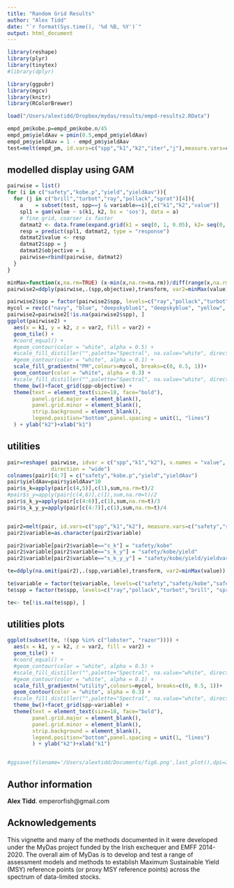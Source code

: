 ```yaml
---
title: "Random Grid Results"
author: "Alex Tidd"
date: "`r format(Sys.time(), '%d %B, %Y')`"
output: html_document
---
```



```r
library(reshape)
library(plyr)
library(tinytex)
#library(dplyr)

library(ggpubr)
library(mgcv)
library(knitr)
library(RColorBrewer)
```


```r
load("/Users/alextidd/Dropbox/mydas/results/empd-results2.RData")
```

```r
empd_pm$kobe.p=empd_pm$kobe.n/45
empd_pm$yieldAav = pmin(0.5,empd_pm$yieldAav)
empd_pm$yieldAav = 1 - empd_pm$yieldAav
test=melt(empd_pm, id.vars=c("spp","k1","k2","iter","j"),measure.vars=c("safety","kobe.p","yield","yieldAav"))[,c("spp","k1","k2","iter","value","variable")]
```

## modelled display using GAM
```r
pairwise = list()
for (i in c("safety","kobe.p","yield","yieldAav")){
  for (j in c("brill","turbot","ray","pollack","sprat")[4]){
    a    = subset(test, spp==j & variable==i)[,c("k1","k2","value")]
    spl1 = gam(value ~ s(k1, k2, bs = 'sos'), data = a)
    # fine grid, coarser is faster
    datmat2 <- data.frame(expand.grid(k1 = seq(0, 1, 0.05), k2= seq(0, 1, 0.05)))
    resp = predict(spl1, datmat2, type = "response")
    datmat2$value <- resp
    datmat2$spp = j
    datmat2$objective = i
    pairwise=rbind(pairwise, datmat2)
  }
}  
```
```r
minMax=function(x,na.rm=TRUE) (x-min(x,na.rm=na.rm))/diff(range(x,na.rm=na.rm))
pairwise2=ddply(pairwise,.(spp,objective),transform, var2=minMax(value))

pairwise2$spp = factor(pairwise2$spp, levels=c("ray","pollack","turbot","brill", "sprat"))
mycol = rev(c("navy", "blue", "deepskyblue1", "deepskyblue", "yellow", "darkorange", "darkorange4"))
pairwise2=pairwise2[!is.na(pairwise2$spp), ]
ggplot(pairwise2) + 
  aes(x = k1, y = k2, z = var2, fill = var2) + 
  geom_tile() + 
  #coord_equal() +
  #geom_contour(color = "white", alpha = 0.5) + 
  #scale_fill_distiller("",palette="Spectral", na.value="white", direction=1) + 
  #geom_contour(color = "white", alpha = 0.1) + 
  scale_fill_gradientn("PM",colours=mycol, breaks=c(0, 0.5, 1))+
  geom_contour(color = "white", alpha = 0.3) + 
  #scale_fill_distiller("",palette="Spectral", na.value="white", direction=1, breaks=c(0, 0.5, 1))+
  theme_bw()+facet_grid(spp~objective) +
  theme(text = element_text(size=18, face="bold"),
        panel.grid.major = element_blank(),
        panel.grid.minor = element_blank(),
        strip.background = element_blank(),
        legend.position="bottom",panel.spacing = unit(1, "lines")
  ) + ylab("k2")+xlab("k1")
```
## utilities
```r

pair=reshape( pairwise, idvar = c("spp","k1","k2"), v.names = "value", timevar = "objective", 
              direction = "wide") 
colnames(pair)[4:7] = c("safety","kobe.p","yield","yieldAav")
pair$yieldAav=pair$yieldAav*10
pair$s_k=apply(pair[c(4,5)],c(1),sum,na.rm=t)/2
#pair$s_y=apply(pair[c(4,6)],c(1),sum,na.rm=t)/2
pair$s_k_y=apply(pair[c(4:6)],c(1),sum,na.rm=t)/3
pair$s_k_y_y=apply(pair[c(4:7)],c(1),sum,na.rm=t)/4


pair2=melt(pair, id.vars=c("spp","k1","k2"), measure.vars=c("safety","s_k","s_k_y","s_k_y_y"))
pair2$variable=as.character(pair2$variable)

pair2$variable[pair2$variable=="s_k"] = "safety/kobe"
pair2$variable[pair2$variable=="s_k_y"] = "safety/kobe/yield"
pair2$variable[pair2$variable=="s_k_y_y"] = "safety/kobe/yield/yieldvar"

te=ddply(na.omit(pair2),.(spp,variable),transform, var2=minMax(value))

te$variable = factor(te$variable, levels=c("safety","safety/kobe","safety/kobe/yield","safety/kobe/yield/yieldvar"))
te$spp = factor(te$spp, levels=c("ray","pollack","turbot","brill", "sprat"))

te<- te[!is.na(te$spp), ]
```
## utilities plots
```r
ggplot(subset(te, !(spp %in% c("lobster", "razor")))) + 
  aes(x = k1, y = k2, z = var2, fill = var2) + 
  geom_tile() + 
  #coord_equal() +
  #geom_contour(color = "white", alpha = 0.5) + 
  #scale_fill_distiller("",palette="Spectral", na.value="white", direction=1) + 
  #geom_contour(color = "white", alpha = 0.1) + 
  scale_fill_gradientn("utility",colours=mycol, breaks=c(0, 0.5, 1))+
  geom_contour(color = "white", alpha = 0.3) + 
  #scale_fill_distiller("",palette="Spectral", na.value="white", direction=1, breaks=c(0, 0.5, 1))+
  theme_bw()+facet_grid(spp~variable) +
  theme(text = element_text(size=18, face="bold"),
        panel.grid.major = element_blank(),
        panel.grid.minor = element_blank(),
        strip.background = element_blank(),
        legend.position="bottom",panel.spacing = unit(1, "lines")
        ) + ylab("k2")+xlab("k1")


#ggsave(filename='/Users/alextidd/Documents/fig6.png',last_plot(),dpi=300, units='in',width=12,height=14)
```

## Author information

**Alex Tidd**. emperorfish@gmail.com


## Acknowledgements

This vignette and many of the methods documented in it were developed under the MyDas project funded by the Irish exchequer and EMFF 2014-2020. The overall aim of MyDas is to develop and test a range of assessment models and methods to establish Maximum Sustainable Yield (MSY) reference points (or proxy MSY reference points) across the spectrum of data-limited stocks.
